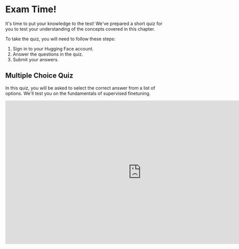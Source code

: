 # Exam Time!

It's time to put your knowledge to the test! We've prepared a short quiz for you to test your understanding of the concepts covered in this chapter.

To take the quiz, you will need to follow these steps:

1. Sign in to your Hugging Face account.
2. Answer the questions in the quiz.
3. Submit your answers.


## Multiple Choice Quiz

In this quiz, you will be asked to select the correct answer from a list of options. We'll test you on the fundamentals of supervised finetuning.

<iframe
	src="https://huggingface-course-chapter-1-exam.hf.space"
	frameborder="0"
	width="850"
	height="450"
></iframe>
